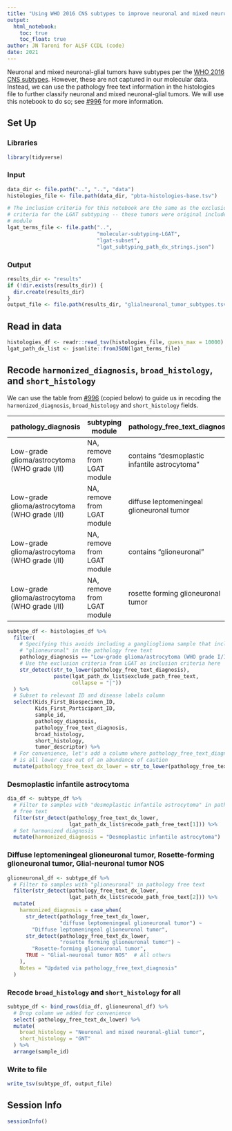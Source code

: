 ```yaml
---
title: "Using WHO 2016 CNS subtypes to improve neuronal and mixed neuronal-glial tumors harmonized diagnosis"
output: 
  html_notebook:
    toc: true
    toc_float: true
author: JN Taroni for ALSF CCDL (code)
date: 2021
---
```


Neuronal and mixed neuronal-glial tumors have subtypes per the [WHO 2016 CNS subtypes](https://link.springer.com/content/pdf/10.1007/s00401-016-1545-1.pdf). 
However, these are not captured in our molecular data.
Instead, we can use the pathology free text information in the histologies file to further classify neuronal and mixed neuronal-glial tumors.
We will use this notebook to do so; see [#996](https://github.com/AlexsLemonade/OpenPBTA-analysis/issues/996) for more information.

## Set Up

### Libraries

```r
library(tidyverse)
```

### Input

```r
data_dir <- file.path("..", "..", "data")
histologies_file <- file.path(data_dir, "pbta-histologies-base.tsv")

# The inclusion criteria for this notebook are the same as the exclusion
# criteria for the LGAT subtyping -- these tumors were original included in that
# module
lgat_terms_file <- file.path("..", 
                             "molecular-subtyping-LGAT", 
                             "lgat-subset",
                             "lgat_subtyping_path_dx_strings.json")
```

### Output

```r
results_dir <- "results"
if (!dir.exists(results_dir)) {
  dir.create(results_dir)
}
output_file <- file.path(results_dir, "glialneuronal_tumor_subtypes.tsv")
```

## Read in data

```r
histologies_df <- readr::read_tsv(histologies_file, guess_max = 10000)
lgat_path_dx_list <- jsonlite::fromJSON(lgat_terms_file)
```

## Recode `harmonized_diagnosis`, `broad_histology`, and `short_histology`

We can use the table from [#996](https://github.com/AlexsLemonade/OpenPBTA-analysis/issues/996) (copied below) to guide us in recoding the `harmonized_diagnosis`, `broad_histology` and `short_histology` fields.

pathology_diagnosis | subtyping module | pathology_free_text_diagnosis | broad_histology | short_histology | harmonized_diagnosis
-- | -- | -- | -- | -- | --
Low-grade glioma/astrocytoma (WHO grade I/II) | NA, remove from LGAT module | contains "desmoplastic infantile astrocytoma" | Neuronal and mixed neuronal-glial tumor | GNT | Desmoplastic infantile astrocytoma
Low-grade glioma/astrocytoma (WHO grade I/II) | NA, remove from LGAT module | diffuse leptomeningeal glioneuronal tumor | Neuronal and mixed neuronal-glial tumor | GNT | Diffuse leptomeningeal glioneuronal tumor
Low-grade glioma/astrocytoma (WHO grade I/II) | NA, remove from LGAT module | contains "glioneuronal" | Neuronal and mixed neuronal-glial tumor | GNT | Glial-neuronal tumor NOS
Low-grade glioma/astrocytoma (WHO grade I/II) | NA, remove from LGAT module | rosette forming glioneuronal tumor | Neuronal and mixed neuronal-glial tumor | GNT | Rosette-forming glioneuronal tumor

```r
subtype_df <- histologies_df %>%
  filter(
    # Specifying this avoids including a ganglioglioma sample that includes
    # "glioneuronal" in the pathology free text
    pathology_diagnosis == "Low-grade glioma/astrocytoma (WHO grade I/II)",
    # Use the exclusion criteria from LGAT as inclusion criteria here
    str_detect(str_to_lower(pathology_free_text_diagnosis),
               paste(lgat_path_dx_list$exclude_path_free_text,
                     collapse = "|"))
  ) %>%
  # Subset to relevant ID and disease labels column
  select(Kids_First_Biospecimen_ID,
         Kids_First_Participant_ID,
         sample_id,
         pathology_diagnosis,
         pathology_free_text_diagnosis,
         broad_histology,
         short_histology,
         tumor_descriptor) %>%
  # For convenience, let's add a column where pathology_free_text_diagnosis
  # is all lower case out of an abundance of caution
  mutate(pathology_free_text_dx_lower = str_to_lower(pathology_free_text_diagnosis))
```

### Desmoplastic infantile astrocytoma

```r
dia_df <- subtype_df %>%
  # Filter to samples with "desmoplastic infantile astrocytoma" in pathology
  # free text
  filter(str_detect(pathology_free_text_dx_lower,
                    lgat_path_dx_list$recode_path_free_text[1])) %>%
  # Set harmonized diagnosis
  mutate(harmonized_diagnosis = "Desmoplastic infantile astrocytoma")
```

### Diffuse leptomeningeal glioneuronal tumor, Rosette-forming glioneuronal tumor, Glial-neuronal tumor NOS

```r
glioneuronal_df <- subtype_df %>%
  # Filter to samples with "glioneuronal" in pathology free text
  filter(str_detect(pathology_free_text_dx_lower,
                    lgat_path_dx_list$recode_path_free_text[2])) %>%
  mutate(
    harmonized_diagnosis = case_when(
      str_detect(pathology_free_text_dx_lower, 
                 "diffuse leptomeningeal glioneuronal tumor") ~ 
        "Diffuse leptomeningeal glioneuronal tumor",
      str_detect(pathology_free_text_dx_lower,
                 "rosette forming glioneuronal tumor") ~ 
        "Rosette-forming glioneuronal tumor",
      TRUE ~ "Glial-neuronal tumor NOS"  # All others
    ),
    Notes = "Updated via pathology_free_text_diagnosis"
  )
```

### Recode `broad_histology` and `short_histology` for all

```r
subtype_df <- bind_rows(dia_df, glioneuronal_df) %>%
  # Drop column we added for convenience
  select(-pathology_free_text_dx_lower) %>%
  mutate(
    broad_histology = "Neuronal and mixed neuronal-glial tumor",
    short_histology = "GNT"
  ) %>%
  arrange(sample_id)
```

### Write to file

```r
write_tsv(subtype_df, output_file)
```

## Session Info

```r
sessionInfo()
```

